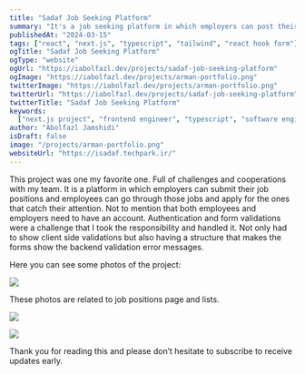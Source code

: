 ```yaml
---
title: "Sadaf Job Seeking Platform"
summary: "It's a job seeking platform in which employers can post their job positions and applicant can apply. They can track their job postings or applications, etc."
publishedAt: "2024-03-15"
tags: ["react", "next.js", "typescript", "tailwind", "react hook form"]
ogTitle: "Sadaf Job Seeking Platform"
ogType: "website"
ogUrl: "https://iabolfazl.dev/projects/sadaf-job-seeking-platform"
ogImage: "https://iabolfazl.dev/projects/arman-portfolio.png"
twitterImage: "https://iabolfazl.dev/projects/arman-portfolio.png"
twitterUrl: "https://iabolfazl.dev/projects/sadaf-job-seeking-platform"
twitterTitle: "Sadaf Job Seeking Platform"
keywords:
  ["next.js project", "frontend engineer", "typescript", "software engineer"]
author: "Abolfazl Jamshidi"
isDraft: false
image: "/projects/arman-portfolio.png"
websiteUrl: "https://isadaf.techpark.ir/"
---
```


This project was one my favorite one. Full of challenges and cooperations with my team. It is a platform in which employers can submit their job positions and employees can go through those jobs and apply for the ones that catch their attention. Not to mention that both employees and employers need to have an account. Authentication and form validations were a challenge that I took the responsibility and handled it. Not only had to show client side validations but also having a structure that makes the forms show the backend validation error messages.

Here you can see some photos of the project:

<Image
  rounded
  width={600}
  height={400}
  src="/projects/sadaf-image-one.png"
  caption="This is the UI of the hero section of Sadaf's landing page."
/>

These photos are related to job positions page and lists.

<Image
  rounded
  width={600}
  height={400}
  src="/projects/sadaf-image-three.png"
  caption="This is the UI of the hero section of Sadaf's landing page."
/>

<Image
  rounded
  width={600}
  height={400}
  src="/projects/sadaf-image-two.png"
  caption="This is the UI of the hero section of Sadaf's landing page."
/>

Thank you for reading this and please don’t hesitate to subscribe to receive updates early.
